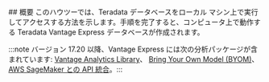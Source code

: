 
<UseCase />
## 概要
このハウツーでは、Teradata データベースをローカル マシン上で実行してアクセスする方法を示します。手順を完了すると、コンピュータ上で動作する Teradata Vantage Express データベースが作成されます。

:::note バージョン 17.20 以降、Vantage Express には次の分析パッケージが含まれています: [Vantage Analytics Library](https://docs.teradata.com/r/Enterprise_IntelliFlex_Lake_VMware/Vantage-Analytics-Library-User-Guide)、 [Bring Your Own Model (BYOM)](https://docs.teradata.com/r/Enterprise_IntelliFlex_Lake_VMware/Teradata-VantageTM-Bring-Your-Own-Model-User-Guide)、 [AWS SageMaker との API 統合](https://docs.teradata.com/r/Enterprise_IntelliFlex_VMware/Teradata-VantageTM-API-Integration-Guide-for-Cloud-Machine-Learning)。:::